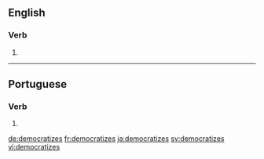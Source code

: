 ==English==

===Verb===
{{head|en|verb form}}

# {{en-third-person singular of|democratize}}

----

==Portuguese==

===Verb===
{{pt-verb-form}}

# {{pt-verb-form-of|democratizar}}

[[de:democratizes]]
[[fr:democratizes]]
[[ja:democratizes]]
[[sv:democratizes]]
[[vi:democratizes]]